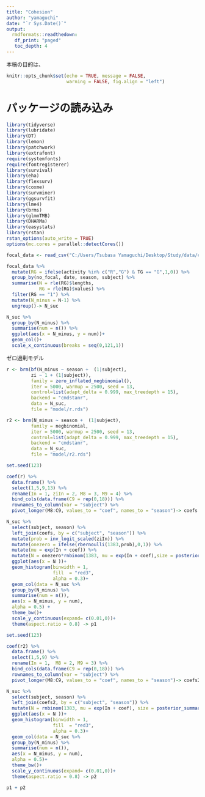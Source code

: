 ```yaml
---
title: "Cohesion"
author: "yamaguchi"
date: "`r Sys.Date()`"
output: 
  rmdformats::readthedown:
   df_print: "paged"
   toc_depth: 4  
---
```


本稿の目的は、

```r
knitr::opts_chunk$set(echo = TRUE, message = FALSE,
                      warning = FALSE, fig.align = "left")
```

# パッケージの読み込み  
```r
library(tidyverse)
library(lubridate)
library(DT)
library(lemon)
library(patchwork)
library(extrafont)
require(systemfonts)
require(fontregisterer)
library(survival)
library(eha)
library(flexsurv)
library(coxme)
library(survminer)
library(ggsurvfit)
library(lme4)
library(brms)
library(glmmTMB)
library(DHARMa)
library(easystats)
library(rstan)
rstan_options(auto_write = TRUE) 
options(mc.cores = parallel::detectCores()) 
```

```r
focal_data <- read_csv("C:/Users/Tsubasa Yamaguchi/Desktop/Study/data/combined_data/focal_combined_new.csv")
```

```r
focal_data %>% 
  mutate(RG = ifelse(activity %in% c("R","G") & TG == "G",1,0)) %>% 
  group_by(no_focal, date, season, subject) %>% 
  summarise(N = rle(RG)$lengths,
            RG = rle(RG)$values) %>% 
  filter(RG == "1") %>% 
  mutate(N_minus = N-1) %>% 
  ungroup()-> N_suc

N_suc %>% 
  group_by(N_minus) %>% 
  summarise(num = n()) %>% 
  ggplot(aes(x = N_minus, y = num))+
  geom_col()+
  scale_x_continuous(breaks = seq(0,121,1))
```

ゼロ過剰モデル  
```r
r <- brm(bf(N_minus ~ season +  (1|subject),
         zi ~ 1 + (1|subject)),
         family = zero_inflated_negbinomial(),
         iter = 5000, warmup = 2500, seed = 13,
         control=list(adapt_delta = 0.999, max_treedepth = 15),
         backend = "cmdstanr",
         data = N_suc,
         file = "model/r.rds")

r2 <- brm(N_minus ~ season +  (1|subject),
         family = negbinomial,
         iter = 5000, warmup = 2500, seed = 13,
         control=list(adapt_delta = 0.999, max_treedepth = 15),
         backend = "cmdstanr",
         data = N_suc,
         file = "model/r2.rds")
```

```{r?}
set.seed(123)

coef(r) %>% 
  data.frame() %>% 
  select(1,5,9,13) %>% 
  rename(In = 1, ziIn = 2, M8 = 3, M9 = 4) %>% 
  bind_cols(data.frame(C9 = rep(0,18))) %>% 
  rownames_to_column(var = "subject") %>% 
  pivot_longer(M8:C9, values_to = "coef", names_to = "season")-> coefs

N_suc %>% 
  select(subject, season) %>% 
  left_join(coefs, by = c("subject", "season")) %>% 
  mutate(prob = inv_logit_scaled(ziIn)) %>% 
  mutate(onezero = ifelse(rbernoulli(1383,prob),0,1)) %>% 
  mutate(mu = exp(In + coef)) %>% 
  mutate(N = onezero*rnbinom(1383, mu = exp(In + coef),size = posterior_summary(r)[7,1])) %>% 
  ggplot(aes(x = N ))+
  geom_histogram(binwidth = 1,
                 fill  = "red3",
                 alpha = 0.3)+
  geom_col(data = N_suc %>% 
  group_by(N_minus) %>% 
  summarise(num = n()),
  aes(x = N_minus, y = num),
  alpha = 0.5) +
  theme_bw()+
  scale_y_continuous(expand= c(0.01,0))+
  theme(aspect.ratio = 0.8) -> p1
```

```r
set.seed(123)

coef(r2) %>% 
  data.frame() %>% 
  select(1,5,9) %>% 
  rename(In = 1,  M8 = 2, M9 = 3) %>% 
  bind_cols(data.frame(C9 = rep(0,18))) %>% 
  rownames_to_column(var = "subject") %>% 
  pivot_longer(M8:C9, values_to = "coef", names_to = "season")-> coefs2

N_suc %>% 
  select(subject, season) %>% 
  left_join(coefs2, by = c("subject", "season")) %>% 
  mutate(N = rnbinom(1383, mu = exp(In + coef), size = posterior_summary(r2)[5,1])) %>% 
  ggplot(aes(x = N ))+
  geom_histogram(binwidth = 1,
                 fill  = "red3",
                 alpha = 0.3)+
  geom_col(data = N_suc %>% 
  group_by(N_minus) %>% 
  summarise(num = n()),
  aes(x = N_minus, y = num),
  alpha = 0.5)+
  theme_bw()+
  scale_y_continuous(expand= c(0.01,0))+
  theme(aspect.ratio = 0.8) -> p2

p1 + p2
```







